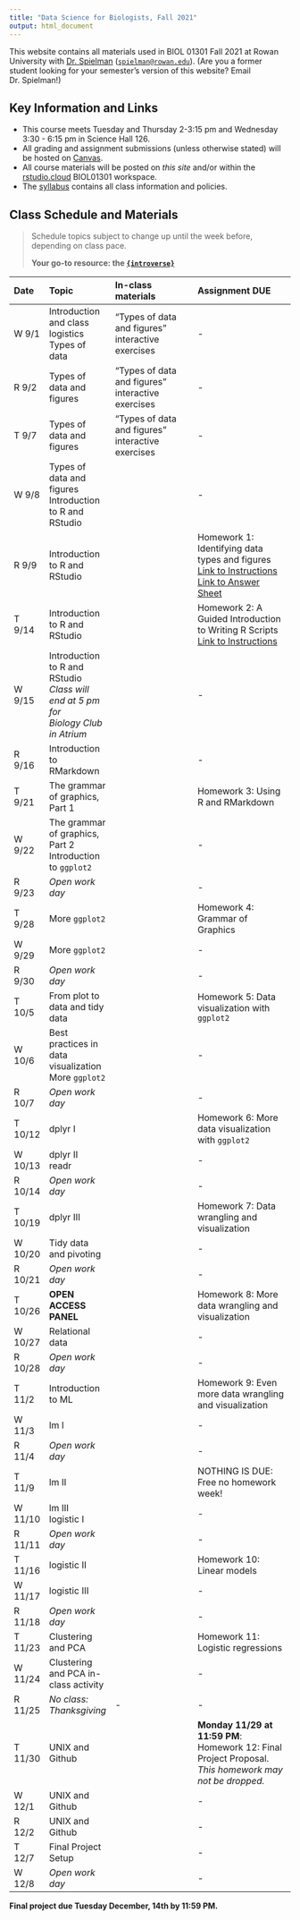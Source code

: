 ```yaml
---
title: "Data Science for Biologists, Fall 2021"
output: html_document
---
```



This website contains all materials used in BIOL 01301 Fall 2021 at Rowan University with [Dr. Spielman](https://spielmanlab.github.io) ([`spielman@rowan.edu`](mailto:spielman@rowan.edu)). (Are you a former student looking for your semester's version of this website? Email Dr. Spielman!) 


## Key Information and Links

+ This course meets Tuesday and Thursday 2-3:15 pm and Wednesday 3:30 - 6:15 pm in Science Hall 126. 
+ All grading and assignment submissions (unless otherwise stated) will be hosted on [Canvas](https://rowan.instructure.com/). 
+ All course materials will be posted on _this site_ and/or within the [rstudio.cloud](https://rstudio.cloud) BIOL01301 workspace.
+ The [syllabus](syllabus/docs/index.html) contains all class information and policies.

## Class Schedule and Materials

> Schedule topics subject to change up until the week before, depending on class pace.
>
> **Your go-to resource: the [`{introverse}`](https://spielmanlab.github.io/introverse)**


 Date  | Topic                                  | In-class materials          | Assignment DUE
:----------|:---------------------------------------|:----------------------------------------------------------|:---------------------------------------------------------------------
W 9/1   | Introduction and class logistics <br> Types of data | "Types of data and figures" interactive exercises | -
R 9/2   | Types of data and figures | "Types of data and figures" interactive exercises | -
T 9/7   | Types of data and figures | "Types of data and figures" interactive exercises | -
W 9/8   | Types of data and figures <br> Introduction to R and RStudio | | -
R 9/9   | Introduction to R and RStudio <!-- Quiz: Types of data and figures?? -->  | | Homework 1: Identifying data types and figures <br> [Link to Instructions](./homeworks/hw1/hw1_instructions.html) <br> [Link to Answer Sheet](./homeworks/hw1/homework1_answer_sheet.docx)
T 9/14  | Introduction to R and RStudio | | Homework 2: A Guided Introduction to Writing R Scripts <br> [Link to Instructions](./homeworks/hw2/hw2_instructions.html)
W 9/15 | Introduction to R and RStudio <br> *Class will end at 5 pm for <br> Biology Club in Atrium*  | | -
R 9/16 | Introduction to RMarkdown | | -
T 9/21 | The grammar of graphics, Part 1 | | Homework 3: Using R and RMarkdown
W 9/22 | The grammar of graphics, Part 2 <br> Introduction to `ggplot2` | | -
R 9/23 | _Open work day_  | | -
T 9/28 | More `ggplot2` |  | Homework 4: Grammar of Graphics
W 9/29 | More `ggplot2`  | | -
R 9/30 |  _Open work day_ | | -
T 10/5 | From plot to data and tidy data | | Homework 5: Data visualization with `ggplot2`
W 10/6 |  Best practices in data visualization <br> More `ggplot2`| | -
R 10/7 |  _Open work day_ | | -
T 10/12 | dplyr I | | Homework 6: More data visualization with `ggplot2`
W 10/13 | dplyr II <br> readr | | -
R 10/14 | _Open work day_ | | -
T 10/19 | dplyr III | | Homework 7: Data wrangling and visualization
W 10/20 | Tidy data and pivoting | | -
R 10/21 | _Open work day_  | | -
T 10/26 | **OPEN ACCESS PANEL** | | Homework 8: More data wrangling and visualization
W 10/27 | Relational data | | -
R 10/28 | _Open work day_  | | -
T 11/2 | Introduction to ML | | Homework 9: Even more data wrangling and visualization
W 11/3 | lm I | | -
R 11/4 | _Open work day_ | | -
T 11/9 | lm II | | NOTHING IS DUE: Free no homework week! 
W 11/10 | lm III <br> logistic I | | -
R 11/11 | _Open work day_ | | -
T 11/16 | logistic II | | Homework 10: Linear models
W 11/17 | logistic III | | -
R 11/18 | _Open work day_ | | -
T 11/23 | Clustering and PCA | | Homework 11: Logistic regressions
W 11/24 | Clustering and PCA in-class activity | | -
R 11/25 | _No class: Thanksgiving_  | - | -
T 11/30 | UNIX and Github | |  **Monday 11/29 at 11:59 PM**: Homework 12: Final Project Proposal. _This homework may not be dropped._
W 12/1 | UNIX and Github | | -
R 12/2 | UNIX and Github | | -
T 12/7 | Final Project Setup | | -
W 12/8 | _Open work day_ | | -

**Final project due Tuesday December, 14th by 11:59 PM.**

